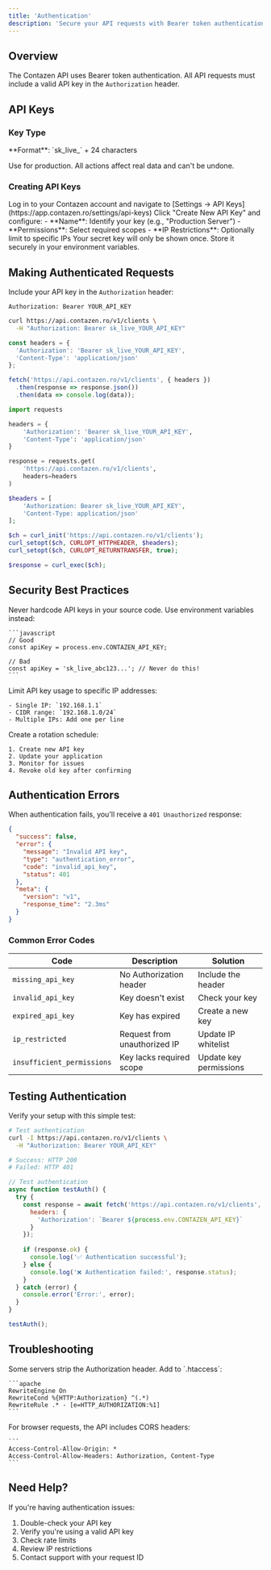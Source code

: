 ```yaml
---
title: 'Authentication'
description: 'Secure your API requests with Bearer token authentication'
---
```


## Overview

The Contazen API uses Bearer token authentication. All API requests must include a valid API key in the `Authorization` header.

## API Keys

### Key Type

<Card title="Live Keys" icon="circle-check">
  **Format**: `sk_live_` + 24 characters
  
  Use for production. All actions affect real data and can't be undone.
</Card>

### Creating API Keys

<Steps>
  <Step title="Access API Settings">
    Log in to your Contazen account and navigate to [Settings → API Keys](https://app.contazen.ro/settings/api-keys)
  </Step>
  <Step title="Create New Key">
    Click "Create New API Key" and configure:
    - **Name**: Identify your key (e.g., "Production Server")
    - **Permissions**: Select required scopes
    - **IP Restrictions**: Optionally limit to specific IPs
  </Step>
  <Step title="Copy Your Key">
    <Warning>
      Your secret key will only be shown once. Store it securely in your environment variables.
    </Warning>
  </Step>
</Steps>

## Making Authenticated Requests

Include your API key in the `Authorization` header:

```
Authorization: Bearer YOUR_API_KEY
```

<CodeGroup>

```bash cURL
curl https://api.contazen.ro/v1/clients \
  -H "Authorization: Bearer sk_live_YOUR_API_KEY"
```

```javascript JavaScript
const headers = {
  'Authorization': 'Bearer sk_live_YOUR_API_KEY',
  'Content-Type': 'application/json'
};

fetch('https://api.contazen.ro/v1/clients', { headers })
  .then(response => response.json())
  .then(data => console.log(data));
```

```python Python
import requests

headers = {
    'Authorization': 'Bearer sk_live_YOUR_API_KEY',
    'Content-Type': 'application/json'
}

response = requests.get(
    'https://api.contazen.ro/v1/clients',
    headers=headers
)
```

```php PHP
$headers = [
    'Authorization: Bearer sk_live_YOUR_API_KEY',
    'Content-Type: application/json'
];

$ch = curl_init('https://api.contazen.ro/v1/clients');
curl_setopt($ch, CURLOPT_HTTPHEADER, $headers);
curl_setopt($ch, CURLOPT_RETURNTRANSFER, true);

$response = curl_exec($ch);
```

</CodeGroup>

## Security Best Practices

<AccordionGroup>
  <Accordion title="Use Environment Variables" icon="shield-keyhole">
    Never hardcode API keys in your source code. Use environment variables instead:
    
    ```javascript
    // Good
    const apiKey = process.env.CONTAZEN_API_KEY;
    
    // Bad
    const apiKey = 'sk_live_abc123...'; // Never do this!
    ```
  </Accordion>
  
  <Accordion title="Implement IP Restrictions" icon="location-crosshairs">
    Limit API key usage to specific IP addresses:
    
    - Single IP: `192.168.1.1`
    - CIDR range: `192.168.1.0/24`
    - Multiple IPs: Add one per line
  </Accordion>
  
  <Accordion title="Rotate Keys Regularly" icon="arrows-rotate">
    Create a rotation schedule:
    
    1. Create new API key
    2. Update your application
    3. Monitor for issues
    4. Revoke old key after confirming
  </Accordion>
  
</AccordionGroup>

## Authentication Errors

When authentication fails, you'll receive a `401 Unauthorized` response:

```json
{
  "success": false,
  "error": {
    "message": "Invalid API key",
    "type": "authentication_error",
    "code": "invalid_api_key",
    "status": 401
  },
  "meta": {
    "version": "v1",
    "response_time": "2.3ms"
  }
}
```

### Common Error Codes

| Code | Description | Solution |
|------|-------------|----------|
| `missing_api_key` | No Authorization header | Include the header |
| `invalid_api_key` | Key doesn't exist | Check your key |
| `expired_api_key` | Key has expired | Create a new key |
| `ip_restricted` | Request from unauthorized IP | Update IP whitelist |
| `insufficient_permissions` | Key lacks required scope | Update key permissions |

## Testing Authentication

Verify your setup with this simple test:

<CodeGroup>

```bash cURL
# Test authentication
curl -I https://api.contazen.ro/v1/clients \
  -H "Authorization: Bearer YOUR_API_KEY"

# Success: HTTP 200
# Failed: HTTP 401
```

```javascript Node.js
// Test authentication
async function testAuth() {
  try {
    const response = await fetch('https://api.contazen.ro/v1/clients', {
      headers: {
        'Authorization': `Bearer ${process.env.CONTAZEN_API_KEY}`
      }
    });
    
    if (response.ok) {
      console.log('✅ Authentication successful');
    } else {
      console.log('❌ Authentication failed:', response.status);
    }
  } catch (error) {
    console.error('Error:', error);
  }
}

testAuth();
```

</CodeGroup>

## Troubleshooting

<AccordionGroup>
  <Accordion title="Headers Not Received" icon="triangle-exclamation">
    Some servers strip the Authorization header. Add to `.htaccess`:
    
    ```apache
    RewriteEngine On
    RewriteCond %{HTTP:Authorization} ^(.*)
    RewriteRule .* - [e=HTTP_AUTHORIZATION:%1]
    ```
  </Accordion>
  
  <Accordion title="CORS Issues" icon="globe">
    For browser requests, the API includes CORS headers:
    
    ```
    Access-Control-Allow-Origin: *
    Access-Control-Allow-Headers: Authorization, Content-Type
    ```
  </Accordion>
</AccordionGroup>

## Need Help?

If you're having authentication issues:

1. Double-check your API key
2. Verify you're using a valid API key
3. Check rate limits
4. Review IP restrictions
5. Contact support with your request ID